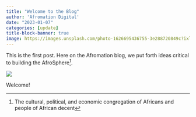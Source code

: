 ```yaml
---
title: "Welcome to the Blog"
author: 'Afromation Digital'
date: "2023-01-07"
categories: [update]
title-block-banner: true
image: https://images.unsplash.com/photo-1626695436755-3e288720849c?ixlib=rb-4.0.3&ixid=MnwxMjA3fDB8MHxwaG90by1wYWdlfHx8fGVufDB8fHx8&auto=format&fit=crop&w=1171&q=80
---
```


This is the first post. Here on the Afromation blog, we put forth ideas critical to building the AfroSphere[^1].

[^1]: The cultural, political, and economic congregation of Africans and people of African decent

::: column-margin
![](https://images.unsplash.com/photo-1626695436755-3e288720849c?ixlib=rb-4.0.3&ixid=MnwxMjA3fDB8MHxwaG90by1wYWdlfHx8fGVufDB8fHx8&auto=format&fit=crop&w=1171&q=80)
:::

Welcome!
